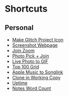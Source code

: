 

# Shortcuts

## Personal

<ShortcutsList>

- [Make Glitch Project Icon](https://www.icloud.com/shortcuts/9b912d7bfca449b6bba9c9741086d856)
- [Screenshot Webpage](https://www.icloud.com/shortcuts/54d3295a0e9e49908be1b6e9964cb655)
- [Join Zoom](https://www.icloud.com/shortcuts/291a75c60ea748708328070845ca6b23)
- [Photo Pick + Join](https://www.icloud.com/shortcuts/39b28ace2b4f480e86671c459b4756aa)
- [Live Photo to GIF](https://www.icloud.com/shortcuts/82f68bdff7c84a98be2588faeac22826)
- [Top 100 Grid](https://www.icloud.com/shortcuts/a2ccb8d28aca4c6197ea3f536453c0a7)
- [Apple Music to Songlink](https://www.icloud.com/shortcuts/e270a9eceb5c4911b9f8f8d88394aee3)
- [Clone in Working Copy](https://www.icloud.com/shortcuts/2dbf811bdf59466db9b68780601cd286)
- [Uptime](https://www.icloud.com/shortcuts/cb5089269f0545708829c9182d2f0063)
- [Notes Word Count](https://www.icloud.com/shortcuts/a2e7df4926474c7997ced879633c21b7)

</ShortcutsList>

